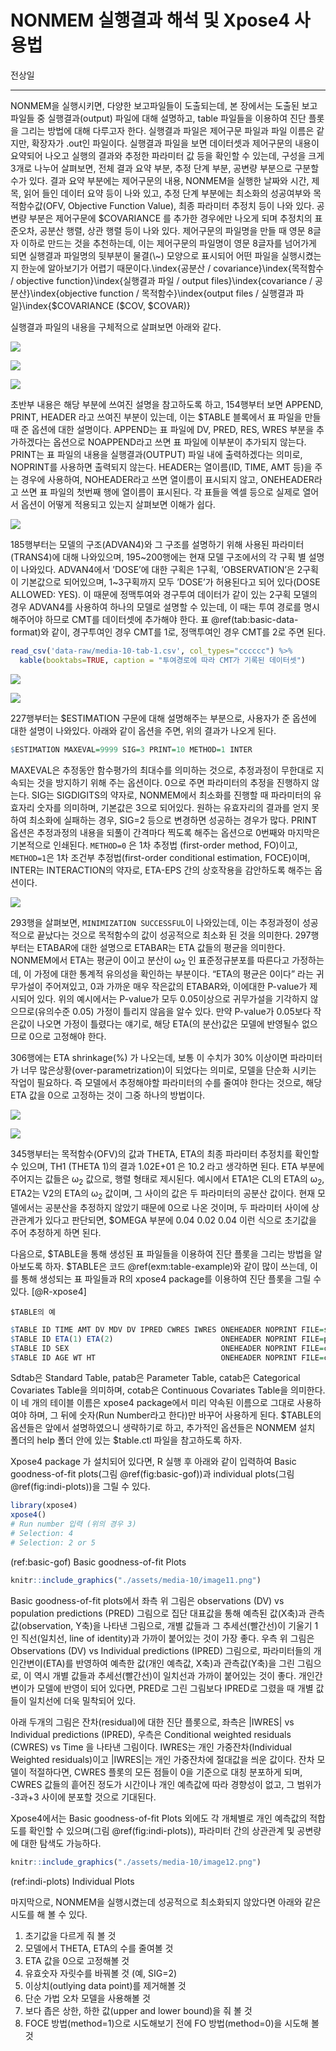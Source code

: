 # NONMEM 실행결과 해석 및 Xpose4 사용법 {#use-of-xpose4}

전상일

---

NONMEM을 실행시키면, 다양한 보고파일들이 도출되는데, 본 장에서는 도출된 보고파일들 중 실행결과(output) 파일에 대해 설명하고, table 파일들을 이용하여 진단 플롯을 그리는 방법에 대해 다루고자 한다. 실행결과 파일은 제어구문 파일과 파일 이름은 같지만, 확장자가 .out인 파일이다. 실행결과 파일을 보면 데이터셋과 제어구문의 내용이 요약되어 나오고 실행의 결과와 추정한 파라미터 값 등을 확인할 수 있는데, 구성을 크게 3개로 나누어 살펴보면, 전체 결과 요약 부분, 추정 단계 부분, 공변량 부분으로 구분할 수가 있다. 결과 요약 부분에는 제어구문의 내용, NONMEM을 실행한 날짜와 시간, 제목, 읽어 들인 데이터 요약 등이 나와 있고, 추정 단계 부분에는 최소화의 성공여부와 목적함수값(OFV, Objective Function Value), 최종 파라미터 추정치 등이 나와 있다. 공변량 부분은 제어구문에 $COVARIANCE 를 추가한 경우에만 나오게 되며 추정치의 표준오차, 공분산 행렬, 상관 행렬 등이 나와 있다. 제어구문의 파일명을 만들 때 영문 8글자 이하로 만드는 것을 추천하는데, 이는 제어구문의 파일명이 영문 8글자를 넘어가게 되면 실행결과 파일명의 뒷부분이 물결(\~) 모양으로 표시되어 어떤 파일을 실행시켰는지 한눈에 알아보기가 어렵기 때문이다.\index{공분산 / covariance}\index{목적함수 / objective function}\index{실행결과 파일 / output files}\index{covariance / 공분산}\index{objective function / 목적함수}\index{output files / 실행결과 파일}\index{$COVARIANCE ($COV, $COVAR)}

\index{xpose4}

실행결과 파일의 내용을 구체적으로 살펴보면 아래와 같다.\index{실행결과 파일 / output files}\index{output files / 실행결과 파일}

![](./assets/media-10/image1.png) <!--no-num-->

![](./assets/media-10/image2.png) <!--no-num-->

![](./assets/media-10/image3.png) <!--no-num-->

초반부 내용은 해당 부분에 쓰여진 설명을 참고하도록 하고, 154행부터 보면 APPEND, PRINT, HEADER 라고 쓰여진 부분이 있는데, 이는 $TABLE 블록에서 표 파일을 만들 때 준 옵션에 대한 설명이다. APPEND는 표 파일에 DV, PRED, RES, WRES 부분을 추가하겠다는 옵션으로 NOAPPEND라고 쓰면 표 파일에 이부분이 추가되지 않는다.  PRINT는 표 파일의 내용을 실행결과(OUTPUT) 파일 내에 출력하겠다는 의미로, NOPRINT를 사용하면 출력되지 않는다. HEADER는 열이름(ID, TIME, AMT 등)을 주는 경우에 사용하여, NOHEADER라고 쓰면 열이름이 표시되지 않고, ONEHEADER라고 쓰면 표 파일의 첫번째 행에 열이름이 표시된다. 각 표들을 엑셀 등으로 실제로 열어서 옵션이 어떻게 적용되고 있는지 살펴보면 이해가 쉽다.\index{dependent variable(DV) / 종속변수(DV)}

![](./assets/media-10/image4.png) <!--no-num-->

185행부터는 모델의 구조(ADVAN4)와 그 구조를 설명하기 위해 사용된 파라미터(TRANS4)에 대해 나와있으며, 195\~200행에는 현재 모델 구조에서의 각 구획 별 설명이 나와있다. ADVAN4에서 ‘DOSE’에 대한 구획은 1구획, ‘OBSERVATION’은 2구획이 기본값으로 되어있으며, 1\~3구획까지 모두 ‘DOSE’가 허용된다고 되어 있다(DOSE ALLOWED: YES). 이 때문에 정맥투여와 경구투여 데이터가 같이 있는 2구획 모델의 경우 ADVAN4를 사용하여 하나의 모델로 설명할 수 있는데, 이 때는 투여 경로를 명시해주어야 하므로 CMT를 데이터셋에 추가해야 한다. 표 \@ref(tab:basic-data-format)와 같이, 경구투여인 경우 CMT를 1로, 정맥투여인 경우 CMT를 2로 주면 된다.

```r
read_csv('data-raw/media-10-tab-1.csv', col_types="cccccc") %>% 
  kable(booktabs=TRUE, caption = "투여경로에 따라 CMT가 기록된 데이터셋")
```

![](./assets/media-10/image5.png) <!--no-num-->

![](./assets/media-10/image6.png) <!--no-num-->

227행부터는 \$ESTIMATION 구문에 대해 설명해주는 부분으로, 사용자가 준 옵션에 대한 설명이 나와있다. 아래와 같이 옵션을 주면, 위의 결과가 나오게 된다.

```r
$ESTIMATION MAXEVAL=9999 SIG=3 PRINT=10 METHOD=1 INTER
```

MAXEVAL은 추정동안 함수평가의 최대수를 의미하는 것으로, 추정과정이 무한대로 지속되는 것을 방지하기 위해 주는 옵션이다. 0으로 주면 파라미터의 추정을 진행하지 않는다. SIG는 SIGDIGITS의 약자로, NONMEM에서 최소화를 진행할 때 파라미터의 유효자리 숫자를 의미하며, 기본값은 3으로 되어있다. 원하는 유효자리의 결과를 얻지 못하여 최소화에 실패하는 경우, SIG=2 등으로 변경하면 성공하는 경우가 많다. PRINT 옵션은 추정과정의 내용을 되풀이 간격마다 찍도록 해주는 옵션으로 0번째와 마지막은 기본적으로 인쇄된다. `METHOD=0` 은 1차 추정법 (first-order method, FO)이고, `METHOD=1`은 1차 조건부 추정법(first-order conditional estimation, FOCE)이며, INTER는 INTERACTION의 약자로, ETA-EPS 간의 상호작용을 감안하도록 해주는 옵션이다.\index{되풀이 / iteration}\index{iteration / 되풀이}\index{조건부 추정법 / conditional estimation method}\index{conditional estimation method / 조건부 추정법}\index{1차 조건부 추정방법(FOCE) / first-order conditional estimation method(FOCE)}\index{first-order conditional estimation method(FOCE) / 1차 조건부 추정방법(FOCE)}\index{first-order method(FO) / 1차추정법}\index{first-order conditional estimation method(FOCE) / 1차 조건부 추정방법(FOCE)}\index{first-order method(FO) / 1차추정법}

![](./assets/media-10/image7.png) <!--no-num-->

293행을 살펴보면, `MINIMIZATION SUCCESSFUL`이 나와있는데, 이는 추정과정이 성공적으로 끝났다는 것으로 목적함수의 값이 성공적으로 최소화 된 것을 의미한다. 297행부터는 ETABAR에 대한 설명으로 ETABAR는 ETA 값들의 평균을 의미한다. NONMEM에서 ETA는 평균이 0이고 분산이 ω~2~ 인 표준정규분포를 따른다고 가정하는데, 이 가정에 대한 통계적 유의성을 확인하는 부분이다. “ETA의 평균은 0이다” 라는 귀무가설이 주어져있고, 0과 가까운 매우 작은값의 ETABAR와, 이에대한 P-value가 제시되어 있다. 위의 예시에서는 P-value가 모두 0.05이상으로 귀무가설을 기각하지 않으므로(유의수준 0.05) 가정이 틀리지 않음을 알수 있다. 만약 P-value가 0.05보다 작은값이 나오면 가정이 틀렸다는 얘기로, 해당 ETA(의 분산)값은 모델에 반영될수 없으므로 0으로 고정해야 한다.\index{목적함수 / objective function}\index{objective function / 목적함수}

306행에는 ETA shrinkage(%) 가 나오는데, 보통 이 수치가 30% 이상이면 파라미터가 너무 많은상황(over-parametrization)이 되었다는 의미로, 모델을 단순화 시키는 작업이 필요하다. 즉 모델에서 추정해야할 파라미터의 수를 줄여야 한다는 것으로, 해당 ETA 값을 0으로 고정하는 것이 그중 하나의 방법이다.\index{shrinkage / 축소}\index{shrinkage / 축소}

![](./assets/media-10/image8.png) <!--no-num-->

![](./assets/media-10/image9.png) <!--no-num-->

345행부터는 목적함수(OFV)의 값과 THETA, ETA의 최종 파라미터 추정치를 확인할 수 있으며, TH1 (THETA 1)의 결과 1.02E+01 은 10.2 라고 생각하면 된다. ETA 부분에 주어지는 값들은 ω~2~ 값으로, 행렬 형태로 제시된다. 예시에서 ETA1은 CL의 ETA의 ω~2~, ETA2는 V2의 ETA의 ω~2~ 값이며, 그 사이의 값은 두 파라미터의 공분산 값이다. 현재 모델에서는 공분산을 추정하지 않았기 때문에 0으로 나온 것이며, 두 파라미터 사이에 상관관계가 있다고 판단되면, $OMEGA 부분에 0.04 0.02 0.04 이런 식으로 초기값을 주어 추정하게 하면 된다.\index{공분산 / covariance}\index{목적함수 / objective function}\index{covariance / 공분산}\index{objective function / 목적함수}

다음으로, $TABLE을 통해 생성된 표 파일들을 이용하여 진단 플롯을 그리는 방법을 알아보도록 하자. $TABLE은 코드 \@ref(exm:table-example)와 같이 많이 쓰는데, 이를 통해 생성되는 표 파일들과 R의 xpose4 package를 이용하여 진단 플롯을 그릴 수 있다. [@R-xpose4]

\index{conditional weighted residuals / 조건부 가중 잔차}

```example
$TABLE의 예
```

```r
$TABLE ID TIME AMT DV MDV DV IPRED CWRES IWRES ONEHEADER NOPRINT FILE=sdtab3
$TABLE ID ETA(1) ETA(2)                        ONEHEADER NOPRINT FILE=patab3
$TABLE ID SEX                                  ONEHEADER NOPRINT FILE=catab3
$TABLE ID AGE WT HT                            ONEHEADER NOPRINT FILE=cotab3
```

Sdtab은 Standard Table, patab은 Parameter Table, catab은 Categorical Covariates Table을 의미하며, cotab은 Continuous Covariates Table을 의미한다. 이 네 개의 테이블 이름은 xpose4 package에서 미리 약속된 이름으로 그대로 사용하여야 하며, 그 뒤에 숫자(Run Number라고 한다)만 바꾸어 사용하게 된다. \$TABLE의 옵션들은 앞에서 설명하였으니 생략하기로 하고, 추가적인 옵션들은 NONMEM 설치 폴더의 help 폴더 안에 있는 $table.ctl 파일을 참고하도록 하자.

Xpose4 package 가 설치되어 있다면, R 실행 후 아래와 같이 입력하여 Basic goodness-of-fit plots(그림 \@ref(fig:basic-gof))과 individual plots(그림 \@ref(fig:indi-plots))을 그릴 수 있다.

```r
library(xpose4)
xpose4()
# Run number 입력 (위의 경우 3)
# Selection: 4
# Selection: 2 or 5
```

(ref:basic-gof) Basic goodness-of-fit Plots

```r
knitr::include_graphics("./assets/media-10/image11.png")
```

Basic goodness-of-fit plots에서 좌측 위 그림은 observations (DV) vs population predictions (PRED) 그림으로 집단 대표값을 통해 예측된 값(X축)과 관측값(observation, Y축)을 나타낸 그림으로, 개별 값들과 그 추세선(빨간선)이 기울기 1인 직선(일치선, line of identity)과 가까이 붙어있는 것이 가장 좋다. 우측 위 그림은 Observations (DV) vs Individual predictions (IPRED) 그림으로, 파라미터들의 개인간변이(ETA)를 반영하여 예측한 값(개인 예측값, X축)과 관측값(Y축)을 그린 그림으로, 이 역시 개별 값들과 추세선(빨간선)이 일치선과 가까이 붙어있는 것이 좋다. 개인간변이가 모델에 반영이 되어 있다면, PRED로 그린 그림보다 IPRED로 그렸을 때 개별 값들이 일치선에 더욱 밀착되어 있다.\index{개인 예측 / individual(specific) prediction(s)}\index{기울기 / gradient}\index{gradient / 기울기}\index{individual(specific) prediction(s) / 개인 예측}

아래 두개의 그림은 잔차(residual)에 대한 진단 플롯으로, 좌측은 |IWRES| vs Individual predictions (IPRED), 우측은 Conditional weighted residuals (CWRES) vs Time 을 나타낸 그림이다. IWRES는 개인 가중잔차(Individual Weighted residuals)이고 |IWRES|는 개인 가중잔차에 절대값을 씌운 값이다. 잔차 모델이 적절하다면, CWRES 플롯의 모든 점들이 0을 기준으로 대칭 분포하게 되며, CWRES 값들의 흩어진 정도가 시간이나 개인 예측값에 따라 경향성이 없고, 그 범위가 -3과+3 사이에 분포할 것으로 기대된다.\index{개인 예측 / individual(specific) prediction(s)}\index{individual(specific) prediction(s) / 개인 예측}\index{잔차 / residual error}\index{residual error / 잔차}\index{conditional weighted residuals / 조건부 가중 잔차}

Xpose4에서는 Basic goodness-of-fit Plots 외에도 각 개체별로 개인 예측값의 적합도를 확인할 수 있으며(그림 \@ref(fig:indi-plots)), 파라미터 간의 상관관계 및 공변량에 대한 탐색도 가능하다.\index{개인 예측 / individual(specific) prediction(s)}\index{individual(specific) prediction(s) / 개인 예측}\index{적합도 / goodness of fit}\index{goodness of fit / 적합도}

```r
knitr::include_graphics("./assets/media-10/image12.png")
```

(ref:indi-plots) Individual Plots

마지막으로, NONMEM을 실행시켰는데 성공적으로 최소화되지 않았다면 아래와 같은 시도를 해 볼 수 있다.

1.  초기값을 다르게 줘 볼 것
2.  모델에서 THETA, ETA의 수를 줄여볼 것 
3.  ETA 값을 0으로 고정해볼 것 
4.  유효숫자 자릿수를 바꿔볼 것 (예, SIG=2) 
5.  이상치(outlying data point)를 제거해볼 것 \index{이상치 / outlier}\index{outlier / 이상치}
6.  단순 가법 오차 모델을 사용해볼 것 
7.  보다 좁은 상한, 하한 값(upper and lower bound)을 줘 볼 것 
8.  FOCE 방법(method=1)으로 시도해보기 전에 FO 방법(method=0)을 시도해 볼 것\index{1차 조건부 추정방법(FOCE) / first-order conditional estimation method(FOCE)}\index{1차추정법 / first-order method(FO)}\index{first-order conditional estimation method(FOCE) / 1차 조건부 추정방법(FOCE)}\index{first-order method(FO) / 1차추정법}\index{first-order conditional estimation method(FOCE) / 1차 조건부 추정방법(FOCE)}\index{first-order method(FO) / 1차추정법}
